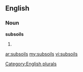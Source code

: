==English==

===Noun===
'''subsoils'''

# {{plural of|[[subsoil]]}}

[[Category:English plurals]]

[[ar:subsoils]]
[[my:subsoils]]
[[vi:subsoils]]